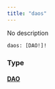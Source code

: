 ```yaml
---
title: "daos"
---
```


No description

```
daos: [DAO!]!

```

### Type[](#type "Direct link to heading")

#### [DAO](/developer/graphql-api/references/objects/dao)[](#dao "Direct link to heading")